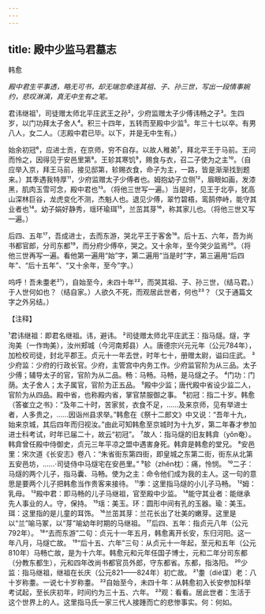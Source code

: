 ```yaml
---
---
---
```

title: 殿中少监马君墓志
---



韩愈

*殿中君生平事透，略无可书，却无端忽牵连其祖、子、孙三世，写出一段情事婉约，悲叹淋漓，真无中生有之笔。*

君讳继祖¹，司徒赠太师北平庄武王之孙²，少府监赠太子少傅讳畅之子³。生四岁，以门功拜太子舍人⁴。积三十四年，五转而至殿中少监⁵。年三十七以卒。有男八人，女二人。（志殿中君已毕。以下，并是无中生有。）

始余初冠⁶，应进士贡，在京师，穷不自存。以故人稚弟⁷，拜北平王于马前。王问而怜之，因得见于安邑里第⁸。王轸其寒饥⁹，赐食与衣，召二子使为之主¹⁰。（自应举入京，拜王马前，接见邸第，轸赐衣食，命子为主，一路，皆是渐渐找到题来。）其季遇我特厚¹¹，少府监赠太子少傅者也。姆抱幼子立侧¹²，眉眼如画，发漆黑，肌肉玉雪可念，殿中君也¹³。（将他三世写一遍。）当是时，见王于北亭，犹高山深林巨谷，龙虎变化不测，杰魁人也。退见少傅，翠竹碧梧，鸾鹄停峙，能守其业者也¹⁴。幼子娟好静秀，瑶环瑜珥¹⁵，兰茁其芽¹⁶，称其家儿也。（将他三世又写一遍。）

后四、五年¹⁷，吾成进士，去而东游，哭北平王于客舍¹⁸。后十五、六年，吾为尚书都官郎，分司东都¹⁹，而分府少傅卒，哭之。又十余年，至今哭少监焉²⁰。（将他三世再写一遍。看他第一遍用“始”字，第二遍用“当是时”字，第三遍用“后四年”、“后十五年”、“又十余年，至今”字。）

呜呼！吾未耋老²¹），自始至今，未四十年²²，而哭其祖、子、孙三世，（结马君。）于人世何如也？（结自家。）人欲久不死，而观居此世者，何也²³？（又于通篇文字之外另结。）

【注释】

¹君讳继祖：即君名继祖。讳，避讳。
²司徒赠太师北平庄武王：指马燧。燧，字洵美（一作珣美），汝州郏城（今河南郏县）人。唐德宗兴元元年（公元784年），加检校司徒，封北平郡王。贞元十一年去世，时年七十，册赠太尉，谥曰庄武。
³少府监：少府的行政长官。少府，主管宫中内务工作。少府监官阶为从三品。太子少傅；辅导太子的官，官阶为从二品。畅：马畅。马畅，是马燧之子。
⁴门功：门荫。太子舍人；太子属官，官阶为正五品。
⁵殿中少监；唐代殿中省设少监二人，官阶为从四品。殿中省，也称殿内省，掌官禁服御之事。
⁶初冠：指二十岁。韩愈（答崔立之书》：“及年二十时，苦家贫，衣食不足，……及来京师，见有举进士者，人多贵之，……因诣州县求举。”韩愈在《祭十二郎文》中又说：“吾年十九，始来京城，其后四年而归视汝。”由此可知韩愈至京城时为十九岁，第二年春才参加进士科考试，时年已届二十，故云“初冠”。
⁷故人：指马燧的旧友韩弇（yǒn奄）。韩弇曾任殿中侍御史，贞元三年平凉之盟中遇害身死。韩弇是韩愈的堂兄。
⁸安邑里：宋次道《长安志》卷八：“朱省街东第四街，即皇城之东第二街，街东从北第五安邑坊，……·司徒侍中马燧宅在安邑里。”
⁹轸（zhěn枕）：痛，怜悯。
¹⁰二子：马燧的两个儿子，指马囊、马畅。使为之主：命令他们成为我的主人。这一句的意思是要两个儿子把韩愈当作贵客来接待。
¹¹季：这里指马燧的小儿子马畅。
¹²姆：乳母。
¹³殿中君：即马畅的儿子马继祖，官至殿中少监。
¹⁴能守其业者：能继承先人事业的人。守，保持。
¹⁵瑶：美玉。环：圆形中间有孔的玉器。瑜：美玉。珥：这里指的是儿童的耳饰。
¹⁶兰茁其芽：兰花长出了壮美的嫩芽。这里是以“兰”喻马冢，以“芽”喻幼年时期的马继祖。
¹⁷后四、五年：指贞元八年（公元792年）。
¹⁸“去而东游”二句：贞元十一年五月，韩愈离开长安，东归河阳。这一年八月，马燧亡故。
¹⁹“后十五、六年”三句：从贞元十一年起，至元和五年（公元810年）马畅亡故，是为十六年。韩愈元和元年任国子博士，元和二年分司东都（分教东都生），元和四年改尚书都官员外郎，守东都省。东都，指洛阳。
²⁰少监：指马继祖，继祖在长庆（公元821——824年）初亡故。
²¹耋（dié谍）老：八十岁称耋。一说七十岁称耋。
²²自始至今，未四十年：从韩愈初入长安参加科举考试起，至长庆初年，时间约为三十五、六年。
²³观：看看。居此世者：生活于这个世界上的人。这里指马氏一家三代人接踵而亡的悲惨事实。何：何如。